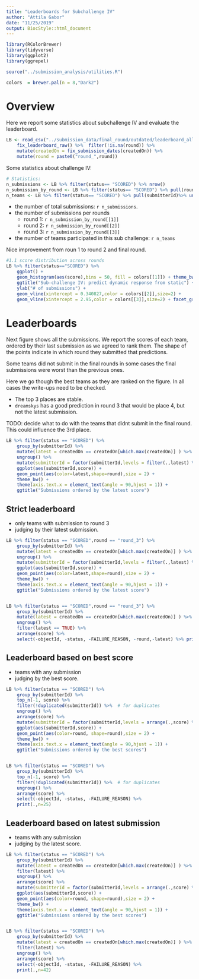 ```yaml
---
title: "Leaderboards for Subchallenge IV"
author: "Attila Gabor"
date: "11/25/2019"
output: BiocStyle::html_document
---
```


```r

library(RColorBrewer)
library(tidyverse)
library(ggplot2)
library(ggrepel)

source("../submission_analysis/utilities.R")

colors  = brewer.pal(n = 8,"Dark2")

```

# Overview
Here we report some statistics about subchallenge IV and evaluate the leaderboard. 

```r
LB <- read_csv("../submission_data/final_round/outdated/leaderboard_all_rounds_sc4.csv") %>%
	fix_leaderboard_raw() %>%  filter(!is.na(round)) %>%
	mutate(createdOn = fix_submission_dates(createdOn)) %>%
	mutate(round = paste0("round_",round))
```

Some statistics about challenge IV: 
```r
# Statistics: 
n_submissions <- LB %>% filter(status== "SCORED") %>% nrow()
n_submission_by_round <- LB %>% filter(status== "SCORED") %>% pull(round) %>% table()
n_teams <- LB %>% filter(status== "SCORED") %>% pull(submitterId)%>% unique() %>% length()
```

- the number of total submissions: `r n_submissions`. 
- the number of submissions per rounds
	- round 1: `r n_submission_by_round[[1]]`
	- round 2: `r n_submission_by_round[[2]]`
	- round 3: `r n_submission_by_round[[3]]`
- the number of teams participated in this sub challenge: `r n_teams`

Nice improvement from roun 1 to round 2 and final round. 

```r
#1.1 score distribution across rounds
LB %>% filter(status=="SCORED") %>%
	ggplot() + 
	geom_histogram(aes(score),bins = 50, fill = colors[[1]]) + theme_bw() + 
	ggtitle("Sub-challenge IV: predict dynamic response from static") +
	ylab("# of submissions") + 
	geom_vline(xintercept = 0.340827,color = colors[[2]],size=2) + 
	geom_vline(xintercept = 2.95,color = colors[[3]],size=2) + facet_grid( round~ .)

```



# Leaderboards


Next figure shows all the submissions. We report the scores of each team, ordered
by their last submission as we agreed to rank them. 
The shape of the points indicate in which round they submitted that predictions. 

Some teams did not submit in the final rounds in some cases the final submissions were
worst than the previous ones. 

Here we go though the best teams as they are ranked on the figure. In all cases the write-ups need to be checked. 

- The top 3 places are stable. 
- `dreamskys` has a good prediction in round 3 that would be place 4, but not the latest submission.  


TODO: decide what to do with the teams that didnt submit in the final round. This 
could influence the 3rd place. 


```r
LB %>% filter(status == "SCORED") %>% 
	group_by(submitterId) %>%
	mutate(latest = createdOn == createdOn[which.max(createdOn)] ) %>%
	ungroup() %>%
	mutate(submitterId = factor(submitterId,levels = filter(.,latest) %>% arrange(score) %>% pull(submitterId)))%>%
	ggplot(aes(submitterId,score)) + 
	geom_point(aes(color=latest,shape=round),size = 2) + 
	theme_bw() + 
	theme(axis.text.x = element_text(angle = 90,hjust = 1)) +
	ggtitle("Submissions ordered by the latest score")

```

## Strict leaderboard

- only teams with submission to round 3
- judging by their latest submission. 

```r
LB %>% filter(status == "SCORED",round == "round_3") %>% 
	group_by(submitterId) %>%
	mutate(latest = createdOn == createdOn[which.max(createdOn)] ) %>%
	ungroup() %>%
	mutate(submitterId = factor(submitterId,levels = filter(.,latest) %>%arrange(score) %>% pull(submitterId)))%>%
	ggplot(aes(submitterId,score)) + 
	geom_point(aes(color=latest,shape=round),size = 2) + 
	theme_bw() + 
	theme(axis.text.x = element_text(angle = 90,hjust = 1)) +
	ggtitle("Submissions ordered by the latest score")


LB %>% filter(status == "SCORED",round == "round_3") %>% 
	group_by(submitterId) %>%
	mutate(latest = createdOn == createdOn[which.max(createdOn)] ) %>%
	ungroup() %>%
	filter(latest == TRUE) %>%
	arrange(score) %>%
	select(-objectId, -status, -FAILURE_REASON, -round,-latest) %>% print(.,n=15)
```

## Leaderboard based on best score

- teams with any submission 
- judging by the best score.


```r

LB %>% filter(status == "SCORED") %>% 
	group_by(submitterId) %>%
	top_n(-1, score) %>%
	filter(!duplicated(submitterId)) %>%  # for duplicates
	ungroup() %>%
	arrange(score) %>%
	mutate(submitterId = factor(submitterId,levels = arrange(.,score) %>% pull(submitterId)))%>%
	ggplot(aes(submitterId,score)) + 
	geom_point(aes(color=round, shape=round),size = 2) + 
	theme_bw() + 
	theme(axis.text.x = element_text(angle = 90,hjust = 1)) +
	ggtitle("Submissions ordered by the best scores") 


LB %>% filter(status == "SCORED") %>% 
	group_by(submitterId) %>%
	top_n(-1, score) %>%
	filter(!duplicated(submitterId)) %>%  # for duplicates
	ungroup() %>%
	arrange(score) %>%
	select(-objectId, -status, -FAILURE_REASON) %>%
	print(.,n=25)
```


## Leaderboard based on latest submission


- teams with any submission 
- judging by the latest score.


```r

LB %>% filter(status == "SCORED") %>% 
	group_by(submitterId) %>%
	mutate(latest = createdOn == createdOn[which.max(createdOn)] ) %>%
	filter(latest) %>%
	ungroup() %>%
	arrange(score) %>%
	mutate(submitterId = factor(submitterId,levels = arrange(.,score) %>% pull(submitterId)))%>%
	ggplot(aes(submitterId,score)) + 
	geom_point(aes(color=round, shape=round),size = 2) + 
	theme_bw() + 
	theme(axis.text.x = element_text(angle = 90,hjust = 1)) +
	ggtitle("Submissions ordered by the best scores")


LB %>% filter(status == "SCORED") %>% 
	group_by(submitterId) %>%
	mutate(latest = createdOn == createdOn[which.max(createdOn)] ) %>%
	filter(latest) %>% 
	ungroup() %>%
	arrange(score) %>%
	select(-objectId, -status, -FAILURE_REASON) %>%
	print(.,n=42)
```




